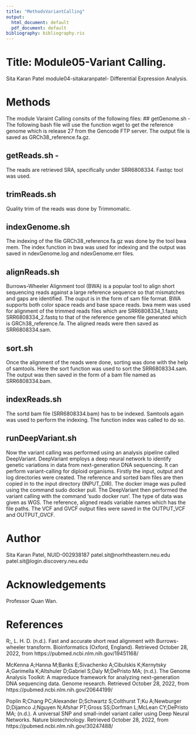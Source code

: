 ```yaml
---
title: "MethodsVariantCalling"
output:
  html_document: default
  pdf_document: default
bibliography: bibliography.ris
---
```


# Title: Module05-Variant Calling.
Sita Karan Patel module04-sitakaranpatel- Differential Expression Analysis.

# Methods
The module Varaint Calling consits of the following files:
## getGenome.sh - 
The following bash file will use the function wget to get the reference genome which is release 27 from the Gencode FTP server. The output file is saved as GRCh38_reference.fa.gz.

## getReads.sh - 
The reads are retrieved SRA, specifically under SRR6808334. Fastqc tool was used.

## trimReads.sh 
Quality trim of the reads was done by  Trimmomatic. 

## indexGenome.sh
The indexing of the file GRCh38_reference.fa.gz was done by the tool bwa mem. The index function in bwa  was used for indexing and the output was saved in ndexGenome.log and ndexGenome.err files. 

## alignReads.sh
Burrows-Wheeler Alignment tool (BWA) is a popular tool to align short sequencing reads against a large reference sequence so that mismatches and gaps are identified. The ouput is in the form of sam file format. BWA supports both color space reads and base space reads.
bwa mem was used for alignment of the trimmed reads files which are SRR6808334_1.fastq SRR6808334_2.fastq
to that of the reference genome file generated which is GRCh38_reference.fa. The aligned reads were then saved as SRR6808334.sam. 

## sort.sh
Once the alignment of the reads were done, sorting was done with the help of samtools. Here the sort function was used to sort the SRR6808334.sam. The output was then saved in the form of a bam file named as SRR6808334.bam.

## indexReads.sh
The sortd bam file (SRR6808334.bam) has to be indexed. Samtools again was used to perform the indexing. The function index was called to do so.

## runDeepVariant.sh
Now the variant calling was performed using an analysis pipeline called DeepVariant. DeepVariant employs a deep neural network to identify genetic variations in data from next-generation DNA sequencing. It can perform variant-calling for diploid organisms.
Firstly the input, output and log directories were created. The reference and sorted bam files are then copied in to the input directory (INPUT_DIR). The docker image was pulled using the command sudo docker pull. The DeepVariant then performed the variant calling with the command 'sudo docker run'. The type of data was given as WGS. The reference, aligned reads variable names which has the file paths. The VCF and GVCF output files were saved in the OUTPUT_VCF and OUTPUT_GVCF.


# Author
Sita Karan Patel, NUID-002938187
patel.sit@norhtheastern.neu.edu
patel.sit@login.discovery.neu.edu

# Acknowledgements
Professor Quan Wan.

# References
R;, L. H. D. (n.d.). Fast and accurate short read alignment with Burrows-wheeler transform. Bioinformatics (Oxford, England). Retrieved October 28, 2022, from https://pubmed.ncbi.nlm.nih.gov/19451168/ 

McKenna A;Hanna M;Banks E;Sivachenko A;Cibulskis K;Kernytsky A;Garimella K;Altshuler D;Gabriel S;Daly M;DePristo MA; (n.d.). The Genome Analysis Toolkit: A mapreduce framework for analyzing next-generation DNA sequencing data. Genome research. Retrieved October 28, 2022, from https://pubmed.ncbi.nlm.nih.gov/20644199/ 

Poplin R;Chang PC;Alexander D;Schwartz S;Colthurst T;Ku A;Newburger D;Dijamco J;Nguyen N;Afshar PT;Gross SS;Dorfman L;McLean CY;DePristo MA; (n.d.). A universal SNP and small-indel variant caller using Deep Neural Networks. Nature biotechnology. Retrieved October 28, 2022, from https://pubmed.ncbi.nlm.nih.gov/30247488/ 

